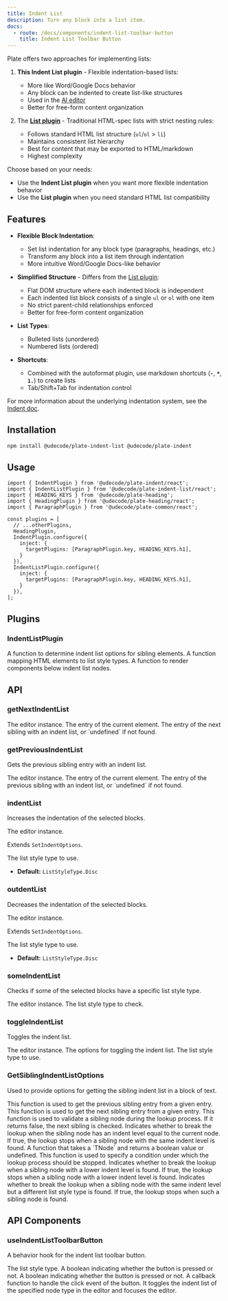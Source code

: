 ```yaml
---
title: Indent List
description: Turn any block into a list item.
docs:
  - route: /docs/components/indent-list-toolbar-button
    title: Indent List Toolbar Button
---
```


<ComponentPreview name="indent-list-demo" />

<Callout>

Plate offers two approaches for implementing lists:

1. **This Indent List plugin** - Flexible indentation-based lists:
   - More like Word/Google Docs behavior
   - Any block can be indented to create list-like structures
   - Used in the [AI editor](/editors#editor-ai)
   - Better for free-form content organization

2. The [**List plugin**](/docs/list) - Traditional HTML-spec lists with strict nesting rules:
   - Follows standard HTML list structure (`ul`/`ol` > `li`)
   - Maintains consistent list hierarchy
   - Best for content that may be exported to HTML/markdown
   - Highest complexity

Choose based on your needs:
- Use the **Indent List plugin** when you want more flexible indentation behavior
- Use the **List plugin** when you need standard HTML list compatibility

</Callout>

<PackageInfo>

## Features

- **Flexible Block Indentation**:
  - Set list indentation for any block type (paragraphs, headings, etc.)
  - Transform any block into a list item through indentation
  - More intuitive Word/Google Docs-like behavior

- **Simplified Structure** - Differs from the [List plugin](/docs/list):
  - Flat DOM structure where each indented block is independent
  - Each indented list block consists of a single `ul` or `ol` with one item
  - No strict parent-child relationships enforced
  - Better for free-form content organization

- **List Types**:
  - Bulleted lists (unordered)
  - Numbered lists (ordered)

- **Shortcuts**:
  - Combined with the autoformat plugin, use markdown shortcuts (**`-`**, **`*`**, **`1.`**) to create lists
  - Tab/Shift+Tab for indentation control

For more information about the underlying indentation system, see the [Indent doc](/docs/indent).

</PackageInfo>

## Installation

```bash
npm install @udecode/plate-indent-list @udecode/plate-indent
```

## Usage

```tsx
import { IndentPlugin } from '@udecode/plate-indent/react';
import { IndentListPlugin } from '@udecode/plate-indent-list/react';
import { HEADING_KEYS } from '@udecode/plate-heading';
import { HeadingPlugin } from '@udecode/plate-heading/react';
import { ParagraphPlugin } from '@udecode/plate-common/react';

const plugins = [
  // ...otherPlugins,
  HeadingPlugin,
  IndentPlugin.configure({
    inject: {
      targetPlugins: [ParagraphPlugin.key, HEADING_KEYS.h1],
    }
  }),
  IndentListPlugin.configure({
    inject: {
      targetPlugins: [ParagraphPlugin.key, HEADING_KEYS.h1],
    }
  }),
];
```

## Plugins

### IndentListPlugin

<APIOptions>
  <APIItem
    name="getSiblingIndentListOptions"
    type="GetSiblingIndentListOptions<TElement>"
    optional
  >
    A function to determine indent list options for sibling elements.
  </APIItem>
  <APIItem
    name="getListStyleType"
    type="(element: HTMLElement) => ListStyleType"
    optional
  >
    A function mapping HTML elements to list style types.
  </APIItem>
  <APIItem
    name="renderIndentListBelowNodes"
    type="(editor: PlateEditor) => React.ReactNode"
    optional
  >
    A function to render components below indent list nodes.
  </APIItem>
</APIOptions>

## API

### getNextIndentList

<APIParameters>
  <APIItem name="editor" type="PlateEditor">
    The editor instance.
  </APIItem>
  <APIItem name="entry" type="ElementEntryOf">
    The entry of the current element.
  </APIItem>
  <APIItem
    name="options"
    type="Partial<GetSiblingIndentListOptions>"
    optional
  ></APIItem>
</APIParameters>

<APIReturns>
  <APIItem type="TNodeEntry | undefined">
    The entry of the next sibling with an indent list, or `undefined` if not
    found.
  </APIItem>
</APIReturns>

### getPreviousIndentList

Gets the previous sibling entry with an indent list.

<APIParameters>
  <APIItem name="editor" type="PlateEditor">
    The editor instance.
  </APIItem>
  <APIItem name="entry" type="ElementEntryOf">
    The entry of the current element.
  </APIItem>
  <APIItem
    name="options"
    type="Partial<GetSiblingIndentListOptions>"
    optional
  ></APIItem>
</APIParameters>

<APIReturns>
  <APIItem type="TNodeEntry | undefined">
    The entry of the previous sibling with an indent list, or `undefined` if not
    found.
  </APIItem>
</APIReturns>

### indentList

Increases the indentation of the selected blocks.

<APIParameters>
<APIItem name="editor" type="PlateEditor">
The editor instance.
</APIItem>
<APIItem name="options" type="IndentListOptions" optional>

Extends `SetIndentOptions`.

<APISubList>
<APISubListItem
  parent="options"
  name="listStyleType"
  type="ListStyleType | string"
  optional
>
The list style type to use.

- **Default:** `ListStyleType.Disc`

</APISubListItem>
</APISubList>

</APIItem>
</APIParameters>

### outdentList

Decreases the indentation of the selected blocks.

<APIParameters>
<APIItem name="editor" type="PlateEditor">
The editor instance.
</APIItem>
<APIItem name="options" type="IndentListOptions" optional>

Extends `SetIndentOptions`.

<APISubList>
<APISubListItem
  parent="options"
  name="listStyleType"
  type="ListStyleType | string"
  optional
>
The list style type to use.

- **Default:** `ListStyleType.Disc`

</APISubListItem>
</APISubList>

</APIItem>
</APIParameters>

### someIndentList

Checks if some of the selected blocks have a specific list style type.

<APIParameters>
  <APIItem name="editor" type="PlateEditor">
    The editor instance.
  </APIItem>
  <APIItem name="type" type="string">
    The list style type to check.
  </APIItem>
</APIParameters>

### toggleIndentList

Toggles the indent list.

<APIParameters>
<APIItem name="editor" type="PlateEditor">
The editor instance.
</APIItem>
<APIItem name="options" type="IndentListOptions">
The options for toggling the indent list.
<APISubList>
<APISubListItem
  parent="options"
  name="listStyleType"
  type="ListStyleType | string"
  optional
>
The list style type to use.

</APISubListItem>
</APISubList>

</APIItem>
</APIParameters>

### GetSiblingIndentListOptions

Used to provide options for getting the sibling indent list in a block of text.

<APIAttributes>
  <APIItem name="getPreviousEntry" type="function">
    This function is used to get the previous sibling entry from a given entry.
  </APIItem>
  <APIItem name="getNextEntry" type="function">
    This function is used to get the next sibling entry from a given entry.
  </APIItem>
  <APIItem name="query" type="function">
    This function is used to validate a sibling node during the lookup process.
    If it returns false, the next sibling is checked.
  </APIItem>
  <APIItem name="eqIndent" type="boolean">
    Indicates whether to break the lookup when the sibling node has an indent
    level equal to the current node. If true, the lookup stops when a sibling
    node with the same indent level is found.
  </APIItem>
  <APIItem name="breakQuery" type="function">
    A function that takes a `TNode` and returns a boolean value or undefined.
    This function is used to specify a condition under which the lookup process
    should be stopped.
  </APIItem>
  <APIItem name="breakOnLowerIndent" type="boolean">
    Indicates whether to break the lookup when a sibling node with a lower
    indent level is found. If true, the lookup stops when a sibling node with a
    lower indent level is found.
  </APIItem>
  <APIItem name="breakOnEqIndentNeqListStyleType" type="boolean">
    Indicates whether to break the lookup when a sibling node with the same
    indent level but a different list style type is found. If true, the lookup
    stops when such a sibling node is found.
  </APIItem>
</APIAttributes>

## API Components

### useIndentListToolbarButton

A behavior hook for the indent list toolbar button.

<APIState>
  <APIItem name="nodeType" type="string">
    The list style type.
  </APIItem>
  <APIItem name="pressed" type="boolean">
    A boolean indicating whether the button is pressed or not.
  </APIItem>
</APIState>

<APIReturns>
  <APIItem name="props" type="object">
    <APISubList>
      <APISubListItem parent="props" name="pressed" type="boolean">
        A boolean indicating whether the button is pressed or not.
      </APISubListItem>
      <APISubListItem parent="props" name="onClick" type="function">
        A callback function to handle the click event of the button. It toggles
        the indent list of the specified node type in the editor and focuses the
        editor.
      </APISubListItem>
    </APISubList>
  </APIItem>
</APIReturns>